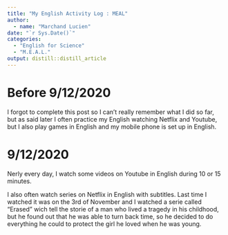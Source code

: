 ```yaml
---
title: "My English Activity Log : MEAL"
author:
  - name: "Marchand Lucien" 
date: "`r Sys.Date()`"
categories:
  - "English for Science"
  - "M.E.A.L."
output: distill::distill_article
---
```

# Before 9/12/2020
I forgot to complete this post so I can't really remember what I did so far, but as said later I often practice my English watching Netflix and Youtube, but I also play games in English and my mobile phone is set up in English.

# 9/12/2020
Nerly every day, I watch some videos on Youtube in English during 10 or 15 minutes.

I also often watch series on Netflix in English with subtitles. Last time I watched it was on the 3rd of November and I watched a serie called "Erased" wich tell the storie of a man who lived a tragedy in his childhood, but he found out that he was able to turn back time, so he decided to do everything he could to protect the girl he loved when he was young.
